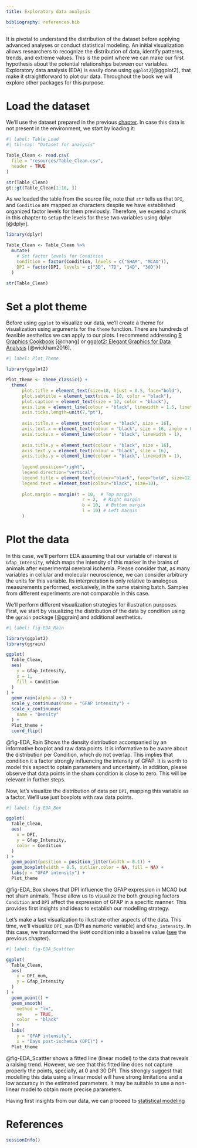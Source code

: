 ```yaml
---
title: Exploratory data analysis

bibliography: references.bib
---
```


It is pivotal to understand the distribution of the dataset before applying advanced analyses or conduct statistical modeling. An initial visualization allows researchers to recognize the distribution of data, identify patterns, trends, and extreme values. This is the point where we can make our first hypothesis about the potential relationships between our variables. Exploratory data analysis (EDA) is easily done using `ggplot2`[@ggplot2], that make it straightforward to plot our data. Throughout the book we will explore other packages for this purpose.

# Load the dataset

We'll use the dataset prepared in the previous [chapter](Modeling-Handling.qmd). In case this data is not present in the environment, we start by loading it:

```r
#| label: Table_Load
#| tbl-cap: "Dataset for analysis"

Table_Clean <- read.csv(
  file = "resources/Table_Clean.csv",
  header = TRUE
)

str(Table_Clean)
gt::gt(Table_Clean[1:10, ])
```

As we loaded the table from the source file, note that `str` tells us that `DPI`, and `Condition` are mapped as characters despite we have established organized factor levels for them previously. Therefore, we expend a chunk in this chapter to setup the levels for these two variables using dplyr [@dplyr].

```r
library(dplyr)

Table_Clean <- Table_Clean %>%
  mutate(
    # Set factor levels for Condition
    Condition = factor(Condition, levels = c("SHAM", "MCAO")),
    DPI = factor(DPI, levels = c("3D", "7D", "14D", "30D"))
  )

str(Table_Clean)
```

# Set a plot theme

Before using `ggplot` to visualize our data, we'll create a theme for visualization using arguments for the `theme` function. There are hundreds of feasible aesthetics we can apply to our plots. I recommend addressing [R Graphics Cookbook](https://r-graphics.org/) [@chang] or [ggplot2: Elegant Graphics for Data Analysis](https://ggplot2-book.org/) [@wickham2016].

```r
#| label: Plot_Theme

library(ggplot2)

Plot_theme <- theme_classic() +
  theme(
      plot.title = element_text(size=18, hjust = 0.5, face="bold"),
      plot.subtitle = element_text(size = 10, color = "black"),
      plot.caption = element_text(size = 12, color = "black"),
      axis.line = element_line(colour = "black", linewidth = 1.5, linetype = "solid"),
      axis.ticks.length=unit(7,"pt"),
     
      axis.title.x = element_text(colour = "black", size = 16),
      axis.text.x = element_text(colour = "black", size = 16, angle = 0, hjust = 0.5),
      axis.ticks.x = element_line(colour = "black", linewidth = 1),
      
      axis.title.y = element_text(colour = "black", size = 16),
      axis.text.y = element_text(colour = "black", size = 16),
      axis.ticks.y = element_line(colour = "black", linewidth = 1),
      
      legend.position="right",
      legend.direction="vertical",
      legend.title = element_text(colour="black", face="bold", size=12),
      legend.text = element_text(colour="black", size=10),
      
      plot.margin = margin(t = 10,  # Top margin
                             r = 2,  # Right margin
                             b = 10,  # Bottom margin
                             l = 10) # Left margin
      ) 
```

# Plot the data

In this case, we'll perform EDA assuming that our variable of interest is `Gfap_Intensity`, which maps the intensity of this marker in the brains of animals after experimental cerebral ischemia. Please consider that, as many variables in cellular and molecular neuroscience, we can consider arbitrary the units for this variable. Its interpretation is only relative to analogous measurements performed, exclusively, in the same staining batch. Samples from different experiments are not comparable in this case.

We'll perform different visualization strategies for illustration purposes. First, we start by visualizing the distribution of the data by condition using the `ggrain` package [@ggrain] and additional aesthetics.

```r
#| label: fig-EDA_Rain

library(ggplot2)
library(ggrain)

ggplot(
  Table_Clean,
  aes(
    y = Gfap_Intensity,
    x = 1,
    fill = Condition
  )
) +
  geom_rain(alpha = .5) +
  scale_y_continuous(name = "GFAP intensity") +
  scale_x_continuous(
    name = "Density"
  ) +
  Plot_theme +
  coord_flip()
```
@fig-EDA_Rain Shows the density distribution accompanied by an informative boxplot and raw data points. It is informative to be aware about the distribution per Condition, which do not overlap. This implies that condition it a factor strongly influencing the intensity of GFAP. It is worth to model this aspect to optain parameters and uncertainty. In addition, please observe that data points in the sham condition is close to zero. This will be relevant in further steps. 

Now, let's visualize the distribution of data per `DPI`, mapping this variable as a factor. We'll use just boxplots with raw data points.

```r
#| label: fig-EDA_Box

ggplot(
  Table_Clean,
  aes(
    x = DPI,
    y = Gfap_Intensity,
    color = Condition
  )
) +
  geom_point(position = position_jitter(width = 0.1)) +
  geom_boxplot(width = 0.5, outlier.color = NA, fill = NA) +
  labs(y = "GFAP intensity") +
  Plot_theme
```
@fig-EDA_Box shows that DPI influence the GFAP expression in MCAO but not sham animals. These allow us to visualize the both grouping factors `Condition` and `DPI` affect the expression of GFAP in a specific manner. This provides first insights and ideas to establish our modelling strategy. 

Let's make a last visualization to illustrate other aspects of the data. This time, we'll visualize `DPI_num` (DPI as numeric variable) and `Gfap_intensity`. In this case, we transformed the `SHAM`   condition into a baseline value ([see](Modeling-Handling.qmd) the previous chapter).   



```r
#| label: fig-EDA_Scattter

ggplot(
  Table_Clean,
  aes(
    x = DPI_num,
    y = Gfap_Intensity
  )
) +
  geom_point() +
  geom_smooth(
    method = "lm",
    se     = TRUE,
    color  = "black"
  ) +
  labs(
    y = "GFAP intensity",
    x = "Days post-ischemia (DPI)") +
  Plot_theme
```
@fig-EDA_Scattter shows a fitted line (linear model) to the data that reveals a raising trend. However, we see that this fitted line does not capture properly the points, specially, at 0 and 30 DPI. This strongly suggest that modelling this data using a linear model will have strong limitations and a low accuracy in the estimated parameters. It may be suitable to use a non-linear model to obtain more precise parameters.  

Having first insights from our data, we can proceed to [statistical modeling](Modeling-Fit.qmd)  

# References

::: {#refs}
:::


```r
sessionInfo()
```
